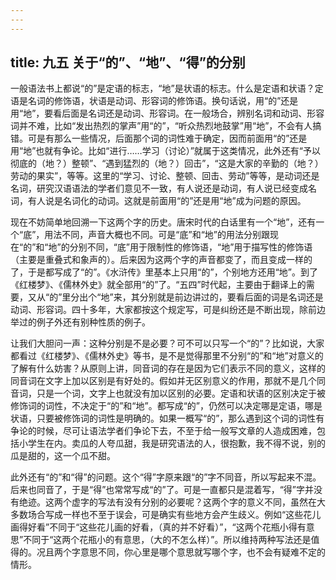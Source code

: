 ```yaml
---
---
---
```

title: 九五 关于“的”、“地”、“得”的分别
---






一般语法书上都说“的”是定语的标志，“地”是状语的标志。什么是定语和状语？定语是名词的修饰语，状语是动词、形容词的修饰语。换句话说，用“的”还是用“地”，要看后面是名词还是动词、形容词。在一般场合，辨别名词和动词、形容词并不难，比如“发出热烈的掌声”用“的”，“听众热烈地鼓掌”用“地”，不会有人搞错。可是有那么一些情况，后面那个词的词性难于确定，因而前面用“的”还是用“地”也就有争论。比如“进行……学习（讨论）”就属于这类情况，此外还有“予以彻底的（地？）整顿”、“遇到猛烈的（地？）回击”，“这是大家的辛勤的（地？）劳动的果实”，等等。这里的“学习、讨论、整顿、回击、劳动”等等，是动词还是名词，研究汉语语法的学者们意见不一致，有人说还是动词，有人说已经变成名词，有人说是名词化的动词。这就是前面用“的”还是用“地”成为问题的原因。

现在不妨简单地回溯一下这两个字的历史。唐宋时代的白话里有一个“地”，还有一个“底”，用法不同，声音大概也不同。可是“底”和“地”的用法分别跟现在“的”和“地”的分别不同，“底”用于限制性的修饰语，“地”用于描写性的修饰语（主要是重叠式和象声的）。后来因为这两个字的声音都变了，而且变成一样的了，于是都写成了“的”。《水浒传》里基本上只用“的”，个别地方还用“地”。到了《红楼梦》、《儒林外史》就全部用“的”了。“五四”时代起，主要由于翻译上的需要，又从“的”里分出个“地”来，其分别就是前边讲过的，要看后面的词是名词还是动词、形容词。四十多年，大家都按这个规定写，可是纠纷还是不断出现，除前边举过的例子外还有别种性质的例子。

让我们大胆问一声：这种分别是不是必要？可不可以只写一个“的”？比如说，大家都看过《红楼梦》、《儒林外史》等书，是不是觉得那里不分别“的”和“地”对意义的了解有什么妨害？从原则上讲，同音词的存在是因为它们表示不同的意义，这样的同音词在文字上加以区别是有好处的。假如并无区别意义的作用，那就不是几个同音词，只是一个词，文字上也就没有加以区别的必要。定语和状语的区别决定于被修饰词的词性，不决定于“的”和“地”。都写成“的”，仍然可以决定哪是定语，哪是状语，只要被修饰词的词性是明确的。如果一概写“的”，那么遇到这个词的词性有争论的时候，尽可让语法学者们争论下去，不至于给一般写文章的人造成困难，包括小学生在内。卖瓜的人夸瓜甜，我是研究语法的人，很抱歉，我不得不说，别的瓜是甜的，这一个瓜不甜。

此外还有“的”和“得”的问题。这个“得”字原来跟“的”字不同音，所以写起来不混。后来也同音了，于是“得”也常常写成“的”了。可是一直都只是混着写，“得”字并没有绝迹。这两个虚字的写法有没有分别的必要呢？这两个字的意义不同，虽然在大多数场合写成一样也不至于误会，可是确实有些地方会产生歧义。例如“这些花儿画得好看”不同于“这些花儿画的好看，（真的并不好看）”，“这两个花瓶小得有意思”不同于“这两个花瓶小的有意思，（大的不怎么样）”。所以维持两种写法还是值得的。况且两个字意思不同，你心里是哪个意思就写哪个字，也不会有疑难不定的情形。